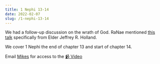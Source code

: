 ```yaml
---
title: 1 Nephi 13-14
date: 2022-02-07
slug: /1-nephi-13-14
---
```


We had a follow-up discussion on the wrath of God. RaNae mentioned [this talk](https://speeches.byu.edu/talks/jeffrey-r-holland/a-saint-through-the-atonement-of-christ-the-lord/) specifically from Elder Jeffrey R. Holland.

We cover 1 Nephi the end of chapter 13 and start of chapter 14.

Email [Mikes](mailto:models.prelims-0d@icloud.com) for access to the [📹 Video](https://www.youtube.com/watch?v=PReI3DITz00)
